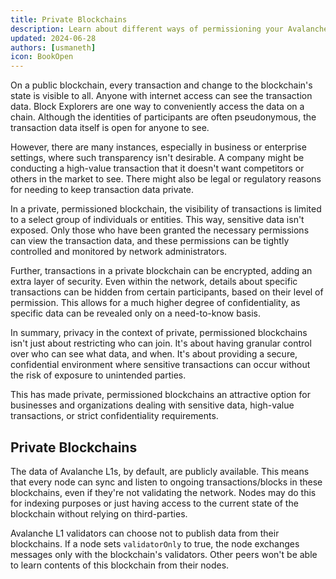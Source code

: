 ```yaml
---
title: Private Blockchains
description: Learn about different ways of permissioning your Avalanche L1 blockchain.
updated: 2024-06-28
authors: [usmaneth]
icon: BookOpen
---
```


On a public blockchain, every transaction and change to the blockchain's state is visible to all. Anyone with internet access can see the transaction data. Block Explorers are one way to conveniently access the data on a chain. Although the identities of participants are often pseudonymous, the transaction data itself is open for anyone to see.

However, there are many instances, especially in business or enterprise settings, where such transparency isn't desirable. A company might be conducting a high-value transaction that it doesn't want competitors or others in the market to see. There might also be legal or regulatory reasons for needing to keep transaction data private.

In a private, permissioned blockchain, the visibility of transactions is limited to a select group of individuals or entities. This way, sensitive data isn't exposed. Only those who have been granted the necessary permissions can view the transaction data, and these permissions can be tightly controlled and monitored by network administrators.

Further, transactions in a private blockchain can be encrypted, adding an extra layer of security. Even within the network, details about specific transactions can be hidden from certain participants, based on their level of permission. This allows for a much higher degree of confidentiality, as specific data can be revealed only on a need-to-know basis.

In summary, privacy in the context of private, permissioned blockchains isn't just about restricting who can join. It's about having granular control over who can see what data, and when. It's about providing a secure, confidential environment where sensitive transactions can occur without the risk of exposure to unintended parties.

This has made private, permissioned blockchains an attractive option for businesses and organizations dealing with sensitive data, high-value transactions, or strict confidentiality requirements.

## Private Blockchains

The data of Avalanche L1s, by default, are publicly available. This means that every node can sync and listen to ongoing transactions/blocks in these blockchains, even if they're not validating the network. Nodes may do this for indexing purposes or just having access to the current state of the blockchain without relying on third-parties.

Avalanche L1 validators can choose not to publish data from their blockchains. If a node sets `validatorOnly` to true, the node exchanges messages only with the blockchain's validators. Other peers won't be able to learn contents of this blockchain from their nodes.

<Quiz quizId="409"/>